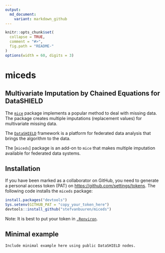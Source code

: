 ---
output:
  md_document:
    variant: markdown_github
---

<!-- README.md is generated from README.Rmd. Please edit that file -->

```{r, echo = FALSE}
knitr::opts_chunk$set(
  collapse = TRUE,
  comment = "#>",
  fig.path = "README-"
)
options(width = 60, digits = 3)
```

# miceds

## Multivariate Imputation by Chained Equations for DataSHIELD

The [`mice`](https://cran.r-project.org/package=mice) package
implements a popular method to deal with missing data. The package creates
multiple imputations (replacement values) for multivariate missing
data.

The [`DataSHIELD`](https://github.com/datashield) framework is a 
platform for federated data analysis that brings the algorithm to
the data. 

The [`miceds`] package is an add-on to `mice` that makes multiple 
imputation available for federated data systems.

## Installation

If you have been marked as a collaborator on GitHub, you need to generate a personal access token (PAT) on <https://github.com/settings/tokens>. The following code installs the `miceds` package:

```{r eval = FALSE}
install.packages("devtools")
Sys.setenv(GITHUB_PAT = "copy_your_token_here")
devtools::install_github("stefvanbuuren/miceds")
```

Note: It is best to put your token in [`.Renviron`](http://happygitwithr.com/github-pat.html#how-do-you-authenticate-yourself).

## Minimal example

    Include minimal example here using public DataSHIELD nodes.

